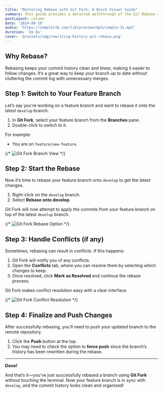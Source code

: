 ```yaml
---
title: "Mastering Rebase with Git Fork: A Quick Visual Guide"
summary: This guide provides a detailed walkthrough of the Git Rebase command using Git Fork, a visual Git client. Rebasing is one of Git’s two key methods for integrating changes between branches, with the other being git merge. While merges create a new commit that ties together branches, rebasing allows you to apply changes from one branch on top of another, effectively rewriting commit history in a cleaner, linear fashion..
postLayout: column
date: '2024-09-19'
audio: 'https://samplelib.com/lib/preview/mp3/sample-3s.mp3'
duration: '2m 6s'
cover: '@/assets/img/rewriting-history-git-rebase.png'
---
```

## Why Rebase?

Rebasing keeps your commit history clean and linear, making it easier to follow changes. It’s a great way to keep your branch up to date without cluttering the commit log with unnecessary merges.

## Step 1: Switch to Your Feature Branch

Let’s say you're working on a feature branch and want to rebase it onto the latest `develop` branch.

1. In **Git Fork**, select your feature branch from the **Branches** pane.
2. Double-click to switch to it.

For example:
- You are on `feature/new-feature`.

{/* <Image src="/images/git-fork-branch.png" alt="Git Fork Branch View" /> */}

## Step 2: Start the Rebase

Now it’s time to rebase your feature branch onto `develop` to get the latest changes.

1. Right-click on the `develop` branch.
2. Select **Rebase onto develop**.

Git Fork will now attempt to apply the commits from your feature branch on top of the latest `develop` branch.

{/* <Image src="/images/git-fork-rebase.png" alt="Git Fork Rebase Option" /> */}

## Step 3: Handle Conflicts (if any)

Sometimes, rebasing can result in conflicts. If this happens:

1. Git Fork will notify you of any conflicts.
2. Open the **Conflicts** tab, where you can resolve them by selecting which changes to keep.
3. Once resolved, click **Mark as Resolved** and continue the rebase process.

Git Fork makes conflict resolution easy with a clear interface.

{/* <Image src="/images/git-fork-conflicts.png" alt="Git Fork Conflict Resolution" /> */}

## Step 4: Finalize and Push Changes

After successfully rebasing, you’ll need to push your updated branch to the remote repository.

1. Click the **Push** button at the top.
2. You may need to check the option to **force push** since the branch’s history has been rewritten during the rebase.

---
**Done!**

And that’s it—you’ve just successfully rebased a branch using **Git Fork** without touching the terminal. Now your feature branch is in sync with `develop`, and the commit history looks clean and organized!
